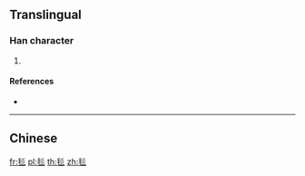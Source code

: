 {{character info/new}}
==Translingual==

===Han character===
{{Han char|rn=82|rad=毛|as=03|sn=7|four=|canj=HUHHH|ids=⿺毛彡}}

# {{defn|Han|sort=毛03}}

====References====
* {{Han ref|kx=0592.061|hdz=31995.061|uh=6BDD|ud=27613}}

----

==Chinese==
{{zh-see|彩|v}}

[[fr:毝]]
[[pl:毝]]
[[th:毝]]
[[zh:毝]]